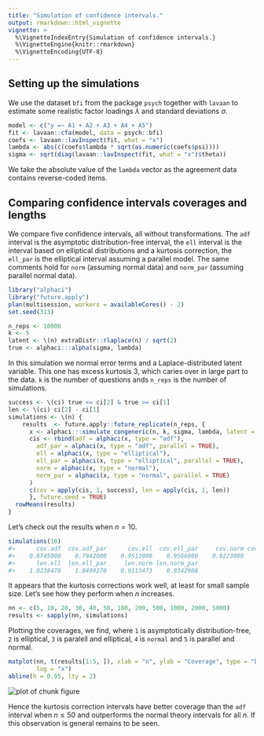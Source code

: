 ---
title: "Simulation of confidence intervals."
output: rmarkdown::html_vignette
vignette: >
  %\VignetteIndexEntry{Simulation of confidence intervals.}
  %\VignetteEngine{knitr::rmarkdown}
  %\VignetteEncoding{UTF-8}
---



## Setting up the simulations

We use the dataset `bfi` from the package `psych` together with `lavaan`
to estimate some realistic factor loadings $\lambda$ and standard deviations
$\sigma$.


```r
model <- c("y =~ A1 + A2 + A3 + A4 + A5")
fit <- lavaan::cfa(model, data = psych::bfi)
coefs <- lavaan::lavInspect(fit, what = "x")
lambda <- abs(c(coefs$lambda * sqrt(as.numeric(coefs$psi))))
sigma <- sqrt(diag(lavaan::lavInspect(fit, what = "x")$theta))
```
We take the absolute value of the `lambda` vector as the agreement data
contains reverse-coded items.

## Comparing confidence intervals coverages and lengths
We compare five confidence intervals, all without transformations. The `adf`
interval is the asymptotic distribution-free interval, the `ell` interval
is the interval based on elliptical distributions and a kurtosis correction,
the `ell_par` is the elliptical interval assuming a parallel model. The same
comments hold for `norm` (assuming normal data) and `norm_par` (assuming
parallel normal data).


```r
library("alphaci")
library("future.apply")
plan(multisession, workers = availableCores() - 2)
set.seed(313)

n_reps <- 10000
k <- 5
latent <- \(n) extraDistr::rlaplace(n) / sqrt(2)
true <- alphaci:::alpha(sigma, lambda)
```

In this simulation we normal error terms and a Laplace-distributed latent
variable. This one has excess kurtosis $3$, which caries over in large part
to the data. `k` is the number of questions ands `n_reps` is the number of
simulations.


```r
success <- \(ci) true <= ci[2] & true >= ci[1]
len <- \(ci) ci[2] - ci[1]
simulations <- \(n) {
    results  <- future.apply::future_replicate(n_reps, {
      x <- alphaci:::simulate_congeneric(n, k, sigma, lambda, latent = latent)
      cis <- rbind(adf = alphaci(x, type = "adf"),
        adf_par = alphaci(x, type = "adf", parallel = TRUE),
        ell = alphaci(x, type = "elliptical"),
        ell_par = alphaci(x, type = "elliptical", parallel = TRUE),
        norm = alphaci(x, type = "normal"),
        norm_par = alphaci(x, type = "normal", parallel = TRUE)
      )
      c(cov = apply(cis, 1, success), len = apply(cis, 1, len))
      }, future.seed = TRUE)
  rowMeans(results)
}
```

Let's check out the results when $n= 10$.

```r
simulations(10)
#>      cov.adf  cov.adf_par      cov.ell  cov.ell_par     cov.norm cov.norm_par      len.adf  len.adf_par 
#>    0.8745000    0.7942000    0.9513000    0.9566000    0.9223000    0.9297000    0.7680810   55.3239940 
#>      len.ell  len.ell_par     len.norm len.norm_par 
#>    1.0238478    1.0499270    0.9113473    0.9342908
```
It appears  that the kurtosis corrections work well, at least for small sample
size. Let's see how they perform when $n$ increases.


```r
nn <- c(5, 10, 20, 30, 40, 50, 100, 200, 500, 1000, 2000, 5000)
results <- sapply(nn, simulations)
```

Plotting the coverages, we find, where `1` is asymptotically distribution-free, `2` is elliptical, `3`
is paralell and elliptical, `4` is `normal` and `5` is parallel and normal.

```r
matplot(nn, t(results[1:5, ]), xlab = "n", ylab = "Coverage", type = "b",
        log = "x")
abline(h = 0.95, lty = 2)
```

<img src="figure-1.png" alt="plot of chunk figure" style="display: block; margin: auto;" />

Hence the kurtosis correction intervals have better coverage than the `adf`
interval when $n\leq 50$ and outperforms the normal theory intervals for
all $n$. If this observation is general remains to be seen.

